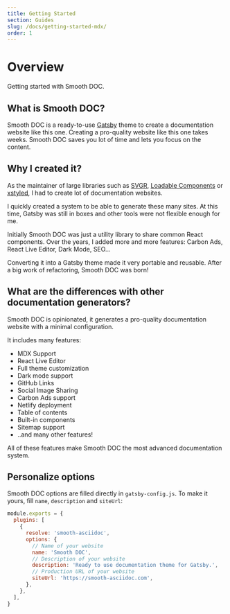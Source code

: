 ```yaml
---
title: Getting Started
section: Guides
slug: /docs/getting-started-mdx/
order: 1
---
```



# Overview

Getting started with Smooth DOC.

## What is Smooth DOC?

Smooth DOC is a ready-to-use [Gatsby](https://gatsbyjs.com/) theme to create a documentation website like this one. Creating a pro-quality website like this one takes weeks. Smooth DOC saves you lot of time and lets you focus on the content.

## Why I created it?

As the maintainer of large libraries such as [SVGR](https://react-svgr.com/), [Loadable Components](https://loadable-components.com/) or [xstyled](https://xstyled.dev/), I had to create lot of documentation websites.

I quickly created a system to be able to generate these many sites. At this time, Gatsby was still in boxes and other tools were not flexible enough for me.

Initially Smooth DOC was just a utility library to share common React components. Over the years, I added more and more features: Carbon Ads, React Live Editor, Dark Mode, SEO...

Converting it into a Gatsby theme made it very portable and reusable. After a big work of refactoring, Smooth DOC was born!

## What are the differences with other documentation generators?

Smooth DOC is opinionated, it generates a pro-quality documentation website with a minimal configuration.

It includes many features:

- MDX Support
- React Live Editor
- Full theme customization
- Dark mode support
- GitHub Links
- Social Image Sharing
- Carbon Ads support
- Netlify deployment
- Table of contents
- Built-in components
- Sitemap support
- ..and many other features!

All of these features make Smooth DOC the most advanced documentation system.

## Personalize options

Smooth DOC options are filled directly in `gatsby-config.js`. To make it yours, fill `name`, `description` and `siteUrl`:

```js
module.exports = {
  plugins: [
    {
      resolve: 'smooth-asciidoc',
      options: {
        // Name of your website
        name: 'Smooth DOC',
        // Description of your website
        description: 'Ready to use documentation theme for Gatsby.',
        // Production URL of your website
        siteUrl: 'https://smooth-asciidoc.com',
      },
    },
  ],
}
```
